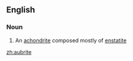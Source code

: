 ==English==

===Noun===
{{en-noun}}

# An [[achondrite]] composed mostly of [[enstatite]]

{{anagrams:en/abeirtu}}
[[zh:aubrite]]